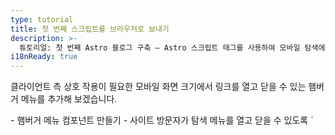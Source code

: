 ```yaml
---
type: tutorial
title: 첫 번째 스크립트를 브라우저로 보내기
description: >-
  튜토리얼: 첫 번째 Astro 블로그 구축 — Astro 스크립트 태그를 사용하여 모바일 탐색에 클라이언트 측 상호 작용 기능 추가
i18nReady: true
---
```




클라이언트 측 상호 작용이 필요한 모바일 화면 크기에서 링크를 열고 닫을 수 있는 햄버거 메뉴를 추가해 보겠습니다.

<PreCheck>
  - 햄버거 메뉴 컴포넌트 만들기
  - 사이트 방문자가 탐색 메뉴를 열고 닫을 수 있도록 `<script>` 작성
  - JavaScript를 `.js` 파일로 이동
</PreCheck>

## 햄버거 컴포넌트 구축

모바일 메뉴를 열고 닫을 수 있는 `<Hamburger />` 컴포넌트를 만듭니다.

<Steps>
1. `src/components/`에 `Hamburger.astro`라는 파일을 생성합니다.
  
2. 다음 코드를 컴포넌트에 복사합니다. 이는 모바일에서 탐색 링크를 열고 닫는 3줄 "햄버거" 메뉴를 나타냅니다. (나중에 `global.css`에 새 CSS 스타일을 추가할 것입니다.)

    ```astro title="src/components/Hamburger.astro"
    --- 
    ---
    <div class="hamburger">
      <span class="line"></span>
      <span class="line"></span>
      <span class="line"></span>
    </div>
    ```

3. 이 새로운 `<Hamburger />` 컴포넌트를 `Header.astro`의 `<Navigation />` 컴포넌트 바로 앞에 배치하세요.

    <details>
    <summary>코드를 확인하세요!</summary>

    ```astro title="src/components/Header.astro" ins={2,7}
    ---
    import Hamburger from './Hamburger.astro';
    import Navigation from './Navigation.astro';
    ---
    <header>
      <nav>
        <Hamburger />
        <Navigation />
      </nav>
    </header>
    ```
    </details>

4. 햄버거 컴포넌트에 다음 스타일을 추가합니다.

    ```css title="src/styles/global.css" ins={2-13, 56-58}
    /* nav 스타일 */
    .hamburger {
      padding-right: 20px;
      cursor: pointer;
    }

    .hamburger .line {
      display: block;
      width: 40px;
      height: 5px;
      margin-bottom: 10px;
      background-color: #ff9776;
    }

    .nav-links {
      width: 100%;
      top: 5rem;
      left: 48px;
      background-color: #ff9776;
      display: none;
      margin: 0;
    }

    .nav-links a {
      display: block;
      text-align: center;
      padding: 10px 0;
      text-decoration: none;
      font-size: 1.2rem;
      font-weight: bold;
      text-transform: uppercase;
    }

    .nav-links a:hover, a:focus {
      background-color: #ff9776;
    }

    .expanded {
      display: unset;
    }

    @media screen and (min-width: 636px) {
      .nav-links {
        margin-left: 5em;
        display: block;
        position: static;
        width: auto;
        background: none;
      }

      .nav-links a {
        display: inline-block;
        padding: 15px 20px;
      }

      .hamburger {
        display: none;
      }
    }
    ```
</Steps>

## 첫 번째 스크립트 태그 작성

탐색 링크를 표시하거나 숨기기 위해 햄버거 메뉴를 클릭하는 등의 사용자 입력에 응답할 수 없기 때문에 헤더는 아직 **대화형**이 아닙니다.

`<script>` 태그를 추가하면 클라이언트 측 JavaScript가 사용자 이벤트를 '수신'한 후 그에 따라 응답합니다.

<Steps>
1. `index.astro`의 닫는 `</body>` 태그 바로 앞에 다음 `<script>` 태그를 추가합니다.

    ```astro title="src/pages/index.astro" ins={2-6}
      <Footer />
      <script>
        document.querySelector('.hamburger').addEventListener('click', () => {
          document.querySelector('.nav-links').classList.toggle('expanded');
        });
      </script>
    </body>
    ```

2. 다양한 크기의 브라우저 미리보기를 다시 확인하고, 화면 크기와 이 페이지의 사용자 입력에 반응하는 탐색 메뉴가 작동하는지 확인하세요.
</Steps>

### `.js` 파일 가져오기

각 페이지에 JavaScript를 직접 작성하는 대신 `<script>` 태그의 내용을 프로젝트의 자체 `.js` 파일로 이동할 수 있습니다.

<Steps>
1. `src/scripts/menu.js`를 생성하고 (새 `/scripts/` 폴더를 생성해야 함) JavaScript를 해당 폴더로 이동합니다.

    ```js title="src/scripts/menu.js"
    document.querySelector('.hamburger').addEventListener('click', () => {
      document.querySelector('.nav-links').classList.toggle('expanded');
    });
    ```

2. `index.astro`의 `<script>` 태그 내용을 다음 파일 가져오기로 바꿉니다.

    ```astro title="src/pages/index.astro" ins={7} del={3-5}
      <Footer />
      <script>
        document.querySelector('.hamburger').addEventListener('click', () => {
          document.querySelector('.nav-links').classList.toggle('expanded');
        });

        import "../scripts/menu.js";
      </script>
    </body>
    ```

3. 더 작은 크기로 브라우저 미리보기를 다시 확인하고 햄버거 메뉴가 여전히 탐색 링크를 열고 닫는지 확인하세요.

4. 가져오기와 동일한 `<script>`를 다른 두 페이지인 `about.astro` 및 `blog.astro`에 추가하고 각 페이지에 반응형 대화형 헤더가 있는지 확인하세요.

    ```astro title="src/pages/about.astro & src/pages/blog.astro" ins={2-4}
      <Footer />
      <script>
        import "../scripts/menu.js";
      </script>
    </body>
    ```
</Steps>

:::note[핵심사항]
이전에 일부 JavaScript를 사용하여 사이트의 일부를 구축했습니다.

- 페이지 제목들을 (title, heading) 동적으로 정의
- 정보 페이지의 기술 목록을 통한 매핑
- HTML 요소를 조건부로 표시

이러한 명령은 모두 빌드 시 실행되어 사이트에 대한 정적 HTML을 생성한 다음 코드가 "버려집니다."

**`<script>` 태그의 JavaScript는 브라우저로 전송되며**, 페이지 새로 고침 또는 입력 토글과 같은 사용자 상호 작용을 기반으로 실행할 수 있습니다.
:::

<Box icon="question-mark">

### 지식을 테스트해보세요

1. Astro는 언제 컴포넌트의 프런트매터에 작성된 JavaScript를 실행합니까?

    <MultipleChoice>
      <Option>
       Astro는 절대로 JavaScript를 실행하지 않습니다.
      </Option>
      <Option isCorrect>
        빌드 타임에
      </Option>
      <Option>
         방문자가 버튼을 클릭할 때
      </Option>
    </MultipleChoice>

2. 선택적으로 Astro는 브라우저에 JavaScript를 보내 다음을 허용할 수 있습니다.

    <MultipleChoice>
      <Option>
        사용자가 페이지를 클릭
      </Option>
      <Option>
        더 빠른 로드 시간
      </Option>
      <Option isCorrect>
        클라이언트 측 상호작용
      </Option>
    </MultipleChoice>

3. 클라이언트 측 JavaScript는 어디에서 작성되거나 가져올 때 사용자의 브라우저로 전송되나요?

    <MultipleChoice>
      <Option isCorrect>
        `<script>` 태그
      </Option>
      <Option>
        `.astro` 파일의 코드 펜스
      </Option>
      <Option>
        `global.css`
      </Option>
    </MultipleChoice>

</Box>

<Box icon="check-list">

## 체크리스트

<Checklist>
- [ ] `<script>` 태그에 JavaScript를 사용하여 클라이언트 측 상호 작용을 추가할 수 있습니다.
- [ ] `.js` 파일을 `<script>` 태그로 가져올 수 있습니다.
</Checklist>

</Box>

### 참고 자료

[Astro의 클라이언트 측 스크립트](/ko/guides/client-side-scripts/)
